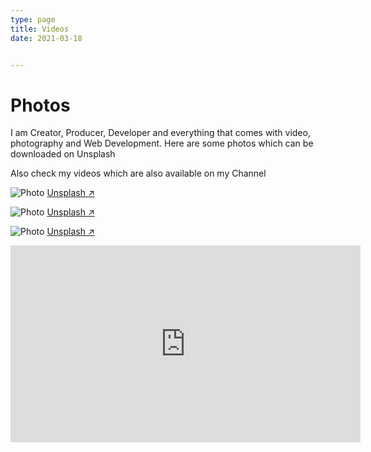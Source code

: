 ```yaml
---
type: page
title: Videos
date: 2021-03-18


---
```



# Photos

I am Creator, Producer, Developer and everything that comes with video, photography and Web Development. 
Here are some photos which can be downloaded on Unsplash

Also check my videos which are also available on my Channel



<Image
  src="/images/sorgoson.jpg"
  alt="Photo"
  width={1125}
  height={750}
  priority
  className="next-image"
/>
[Unsplash ↗ ](https://unsplash.com/photos/hrrNkBR1Ggo)

<Image
  src="/images/AirportAuthorityManila.jpg"
  alt="Photo"
  width={1125}
  height={750}
  priority
  className="next-image"
/>
[Unsplash ↗ ](https://unsplash.com/photos/95p4o6jnOik)

<Image
  src="/images/waiting.jpg"
  alt="Photo"
  width={1125}
  height={350}
  priority
  className="next-image"
/>
[Unsplash ↗ ](https://unsplash.com/photos/g3SfyyubQks)


<div >  
        <iframe width="560" height="315" src="https://www.youtube.com/embed/H4XLcJJXgcU?si=UyOit5hmP8DknoDz" frameborder="0" allow="accelerometer; autoplay; encrypted-media; gyroscope; picture-in-picture" allowfullscreen></iframe>
        </div>

     
 
